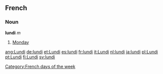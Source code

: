 ==French==
===Noun===
'''lundi''' ''m''

# [[Monday]]

[[Category:French days of the week]]

[[ang:Lundi]]
[[de:lundi]]
[[et:Lundi]]
[[es:lundi]]
[[fr:lundi]]
[[it:Lundi]]
[[nl:lundi]]
[[ja:lundi]]
[[pl:Lundi]]
[[pt:Lundi]]
[[fi:Lundi]]
[[sv:lundi]]